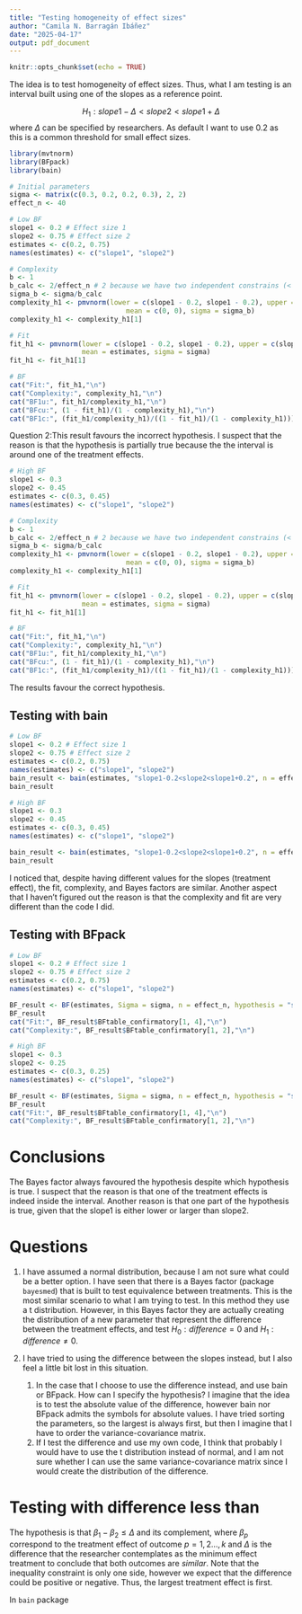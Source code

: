 ```yaml
---
title: "Testing homogeneity of effect sizes"
author: "Camila N. Barragán Ibáñez"
date: "2025-04-17"
output: pdf_document
---
```


```r
knitr::opts_chunk$set(echo = TRUE)
```

The idea is to test homogeneity of effect sizes. Thus, what I am testing is an interval built using one of the slopes as a reference point.

$$H_1: slope1-\Delta <slope2 < slope1+\Delta$$ where $\Delta$ can be specified by researchers. As default I want to use 0.2 as this is a common threshold for small effect sizes.

```r
library(mvtnorm)
library(BFpack)
library(bain)

# Initial parameters
sigma <- matrix(c(0.3, 0.2, 0.2, 0.3), 2, 2)
effect_n <- 40

# Low BF
slope1 <- 0.2 # Effect size 1
slope2 <- 0.75 # Effect size 2
estimates <- c(0.2, 0.75)
names(estimates) <- c("slope1", "slope2")

# Complexity
b <- 1
b_calc <- 2/effect_n # 2 because we have two independent constrains (< & <)
sigma_b <- sigma/b_calc
complexity_h1 <- pmvnorm(lower = c(slope1 - 0.2, slope1 - 0.2), upper = c(slope1 + 0.2, slope1 + 0.2), 
                             mean = c(0, 0), sigma = sigma_b)
complexity_h1 <- complexity_h1[1]

# Fit 
fit_h1 <- pmvnorm(lower = c(slope1 - 0.2, slope1 - 0.2), upper = c(slope1 + 0.2, slope1 + 0.2), 
                  mean = estimates, sigma = sigma)
fit_h1 <- fit_h1[1]

# BF
cat("Fit:", fit_h1,"\n")
cat("Complexity:", complexity_h1,"\n")
cat("BF1u:", fit_h1/complexity_h1,"\n")                                      #BF1u
cat("BFcu:", (1 - fit_h1)/(1 - complexity_h1),"\n")                              #BFcu
cat("BF1c:", (fit_h1/complexity_h1)/((1 - fit_h1)/(1 - complexity_h1)))     #BF1c
```

Question 2:This result favours the incorrect hypothesis. I suspect that the reason is that the hypothesis is partially true because the the interval is around one of the treatment effects.

```r

# High BF
slope1 <- 0.3
slope2 <- 0.45
estimates <- c(0.3, 0.45)
names(estimates) <- c("slope1", "slope2")

# Complexity
b <- 1
b_calc <- 2/effect_n # 2 because we have two independent constrains (< & <)
sigma_b <- sigma/b_calc
complexity_h1 <- pmvnorm(lower = c(slope1 - 0.2, slope1 - 0.2), upper = c(slope1 + 0.2, slope1 + 0.2), 
                             mean = c(0, 0), sigma = sigma_b)
complexity_h1 <- complexity_h1[1]

# Fit 
fit_h1 <- pmvnorm(lower = c(slope1 - 0.2, slope1 - 0.2), upper = c(slope1 + 0.2, slope1 + 0.2), 
                  mean = estimates, sigma = sigma)
fit_h1 <- fit_h1[1]

# BF
cat("Fit:", fit_h1,"\n")
cat("Complexity:", complexity_h1,"\n")
cat("BF1u:", fit_h1/complexity_h1,"\n")                                     #BF1u
cat("BFcu:", (1 - fit_h1)/(1 - complexity_h1),"\n")                              #BFcu
cat("BF1c:", (fit_h1/complexity_h1)/((1 - fit_h1)/(1 - complexity_h1)))     #BF1c
```

The results favour the correct hypothesis.

## Testing with bain

```r
# Low BF
slope1 <- 0.2 # Effect size 1
slope2 <- 0.75 # Effect size 2
estimates <- c(0.2, 0.75)
names(estimates) <- c("slope1", "slope2")
bain_result <- bain(estimates, "slope1-0.2<slope2<slope1+0.2", n = effect_n, Sigma = sigma)
bain_result
```

```r
# High BF
slope1 <- 0.3
slope2 <- 0.45
estimates <- c(0.3, 0.45)
names(estimates) <- c("slope1", "slope2")

bain_result <- bain(estimates, "slope1-0.2<slope2<slope1+0.2", n = effect_n, Sigma = sigma)
bain_result
```

I noticed that, despite having different values for the slopes (treatment effect), the fit, complexity, and Bayes factors are similar. Another aspect that I haven't figured out the reason is that the complexity and fit are very different than the code I did.

## Testing with BFpack

```r
# Low BF
slope1 <- 0.2 # Effect size 1
slope2 <- 0.75 # Effect size 2
estimates <- c(0.2, 0.75)
names(estimates) <- c("slope1", "slope2")

BF_result <- BF(estimates, Sigma = sigma, n = effect_n, hypothesis = "slope1-0.2<slope2<slope1+0.2")
BF_result
cat("Fit:", BF_result$BFtable_confirmatory[1, 4],"\n")
cat("Complexity:", BF_result$BFtable_confirmatory[1, 2],"\n")
```

```r
# High BF
slope1 <- 0.3
slope2 <- 0.25
estimates <- c(0.3, 0.25)
names(estimates) <- c("slope1", "slope2")

BF_result <- BF(estimates, Sigma = sigma, n = effect_n, hypothesis = "slope1-0.2<slope2<slope1+0.2")
BF_result
cat("Fit:", BF_result$BFtable_confirmatory[1, 4],"\n")
cat("Complexity:", BF_result$BFtable_confirmatory[1, 2],"\n")

```

# Conclusions

The Bayes factor always favoured the hypothesis despite which hypothesis is true. I suspect that the reason is that one of the treatment effects is indeed inside the interval. Another reason is that one part of the hypothesis is true, given that the slope1 is either lower or larger than slope2.

# Questions

1.  I have assumed a normal distribution, because I am not sure what could be a better option. I have seen that there is a Bayes factor (package `bayesmed`) that is built to test equivalence between treatments. This is the most similar scenario to what I am trying to test. In this method they use a t distribution. However, in this Bayes factor they are actually creating the distribution of a new parameter that represent the difference between the treatment effects, and test $H_0:difference=0$ and $H_1: difference\neq0$.

2.  I have tried to using the difference between the slopes instead, but I also feel a little bit lost in this situation.

    1.  In the case that I choose to use the difference instead, and use bain or BFpack. How can I specify the hypothesis? I imagine that the idea is to test the absolute value of the difference, however bain nor BFpack admits the symbols for absolute values. I have tried sorting the parameters, so the largest is always first, but then I imagine that I have to order the variance-covariance matrix.
    2.  If I test the difference and use my own code, I think that probably I would have to use the t distribution instead of normal, and I am not sure whether I can use the same variance-covariance matrix since I would create the distribution of the difference.

# Testing with difference less than 

The hypothesis is that $\beta_1-\beta_2\leq\Delta$ and its complement, where $\beta_p$ correspond to the treatment effect of outcome $p=1, 2..., k$ and $\Delta$ is the difference that the researcher contemplates as the minimum effect treatment to conclude that both outcomes are *similar*. Note that the inequality constraint is only one side, however we expect that the difference could be positive or negative. Thus, the largest treatment effect is first.

In `bain` package

```r


```
